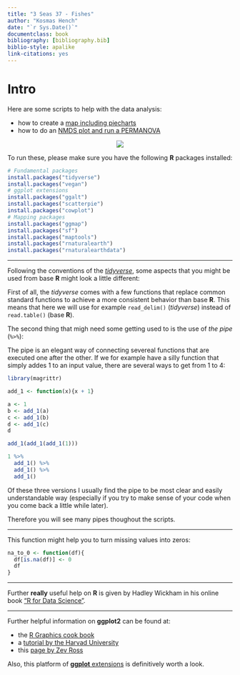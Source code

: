```yaml
---
title: "3 Seas 37 - Fishes"
author: "Kosmas Hench"
date: "`r Sys.Date()`"
documentclass: book
bibliography: [bibliography.bib]
biblio-style: apalike
link-citations: yes
---
```


# Intro

Here are some scripts to help with the data analysis:

- how to create a [map including piecharts](pie-map-template.html)
- how to do an [NMDS plot and run a PERMANOVA](nmdspermanova-template.html)

<center>![](intro.png)</center>

To run these, please make sure you have the following **R** packages installed:

```r
# Fundamental packages
install.packages("tidyverse")
install.packages("vegan")
# ggplot extensions
install.packages("ggalt")
install.packages("scatterpie")
install.packages("cowplot")
# Mapping packages
install.packages("ggmap")
install.packages("sf")
install.packages("maptools")
install.packages("rnaturalearth")
install.packages("rnaturalearthdata")
```
------

Following the conventions of the [*tidyverse*](https://www.tidyverse.org/), some aspects that you might be used from base **R** might look a little different:

First of all, the *tidyverse* comes with a few functions that replace common standard functions to achieve a more consistent behavior than base **R**. This means that here we will use for example `read_delim()` (*tidyverse*) instead of `read.table()` (base **R**).

The second thing that migh need some getting used to is the use of *the pipe* (`%>%`):

The pipe is an elegant way of connecting severeal functions that are executed one after the other. If we for example have a silly function that simply addes 1 to an input value, there are several ways to get from 1 to 4:
```r
library(magrittr)
```

```r
add_1 <- function(x){x + 1}

a <- 1
b <- add_1(a)
c <- add_1(b)
d <- add_1(c)
d
```

```r
add_1(add_1(add_1(1)))
```

```r
1 %>%
  add_1() %>%
  add_1() %>%
  add_1()
```

Of these three versions I usually find the pipe to be most clear and easily understandable way (especially if you try to make sense of your code when you come back a little while later).

Therefore you will see many pipes thoughout the scripts.

------

This function might help you to turn missing values into zeros:

```r
na_to_0 <- function(df){
  df[is.na(df)] <- 0
  df
}
```

------

Further **really** useful help on **R** is given by Hadley Wickham in his online book ["R for Data Science"](https://r4ds.had.co.nz/introduction.html).

------

Further helpful information on **ggplot2** can be found at:

- the [R Graphics cook book](http://www.cookbook-r.com/Graphs/)
- a [tutorial by the Harvad University](http://tutorials.iq.harvard.edu/R/Rgraphics/Rgraphics.html#introduction)
- this [page by Zev Ross](http://zevross.com/blog/2014/08/04/beautiful-plotting-in-r-a-ggplot2-cheatsheet-3/)

Also, this platform of [**ggplot** extensions](http://www.ggplot2-exts.org/) is definitively worth a look.


